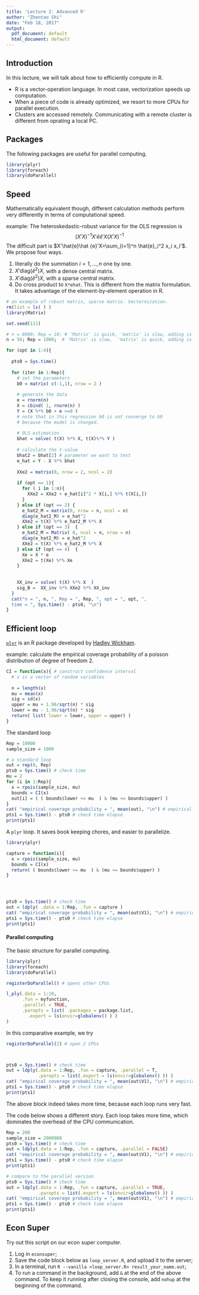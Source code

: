```yaml
---
title: 'Lecture 2: Advanced R'
author: "Zhentao Shi"
date: "Feb 18, 2017"
output:
  pdf_document: default
  html_document: default
---
```


## Introduction

In this lecture, we will talk about how to efficiently compute in R.

* R is a vector-operation language. In most case, vectorization speeds up computation.
* When a piece of code is already optimized, we resort to more CPUs for parallel execution.
* Clusters are accessed remotely. Communicating with a remote cluster is different from oprating a local PC.


## Packages
The following packages are useful for parallel computing.
```r
library(plyr)
library(foreach)
library(doParallel)
```

## Speed 

Mathematically equivalent though, different calculation methods perform very differently in terms of computational speed. 

example: The heteroskedastic-robust variance for the OLS regression is 
$$(X'X)^{-1} X'\hat{e}\hat {e}'X (X'X)^{-1}$$
The difficult part is $X'\hat{e}\hat {e}'X=\sum_{i=1}^n \hat{e}_i^2 x_i x_i'$. We propose four ways.

1. literally do the summation $i=1,\ldots,n$ one by one.
2. $X' \mathrm{diag}(\hat{e}^2) X$, with a dense central matrix.
3. $X' \mathrm{diag}(\hat{e}^2) X$, with a sparse central matrix.
4. Do cross product to `X*ehat`. This is different from the matrix formulation. It takes advantage of the element-by-element operation in R.

```r
# an example of robust matrix, sparse matrix. Vecteroization.
rm(list = ls( ) )
library(Matrix)

set.seed(111)

# n = 6000; Rep = 10; # 'Matrix' is quick, 'matrix' is slow, adding is OK
n = 50; Rep = 1000;  # 'Matrix' is slow,  'matrix' is quick, adding is OK

for (opt in 1:4){
  
  pts0 = Sys.time()
  
  for (iter in 1:Rep){
    # set the parameters
    b0 = matrix( c(-1,1), nrow = 2 )
    
    # generate the data
    e = rnorm(n)
    X = cbind( 1, rnorm(n) ) 
    Y = (X %*% b0 + e >=0 ) 
    # note that in this regression b0 is not converge to b0 
    # because the model is changed.
    
    # OLS estimation
    bhat = solve( t(X) %*% X, t(X)%*% Y ) 
        
    # calculate the t-value
    bhat2 = bhat[2] # parameter we want to test
    e_hat = Y - X %*% bhat
    
    XXe2 = matrix(0, nrow = 2, ncol = 2)
    
    if (opt == 1){
      for ( i in 1:n){
        XXe2 = XXe2 + e_hat[i]^2 * X[i,] %*% t(X[i,])
      }
    } else if (opt == 2) {
      e_hat2_M = matrix(0, nrow = n, ncol = n)
      diag(e_hat2_M) = e_hat^2
      XXe2 = t(X) %*% e_hat2_M %*% X
    } else if (opt == 3)  {
      e_hat2_M = Matrix( 0, ncol = n, nrow = n)
      diag(e_hat2_M) = e_hat^2
      XXe2 = t(X) %*% e_hat2_M %*% X
    } else if (opt == 4)  {
      Xe = X * e
      XXe2 = t(Xe) %*% Xe
    } 
    
    
    XX_inv = solve( t(X) %*% X  )
    sig_B =  XX_inv %*% XXe2 %*% XX_inv 
  }
  cat("n = ", n, ", Rep = ", Rep, ", opt = ", opt, ", 
  time = ", Sys.time() - pts0, "\n")
}
```

## Efficient loop
[`plyr`](http://plyr.had.co.nz/) is an R package developed by [Hadley Wickham](http://had.co.nz/). 


example: calculate the empirical coverage probability of a poisson distribution of degree of freedom 2.

```r
CI = function(x){ # construct confidence interval
  # x is a vector of random variables
  
  n = length(x)
  mu = mean(x)
  sig = sd(x)
  upper = mu + 1.96/sqrt(n) * sig
  lower = mu - 1.96/sqrt(n) * sig
  return( list( lower = lower, upper = upper) )
}
```

The standard loop

```r
Rep = 10000
sample_size = 1000

# a standard loop
out = rep(0, Rep)
pts0 = Sys.time() # check time
mu = 2
for (i in 1:Rep){
  x = rpois(sample_size, mu)
  bounds = CI(x)
  out[i] = ( ( bounds$lower <= mu  ) & (mu <= bounds$upper) )
}
cat( "empirical coverage probability = ", mean(out), "\n") # empirical size
pts1 = Sys.time() - pts0 # check time elapse
print(pts1)
```

A `plyr` loop. It saves book keeping chores, and easier to parallelize.

```r
library(plyr)

capture = function(i){
  x = rpois(sample_size, mu)
  bounds = CI(x)
  return( ( bounds$lower <= mu  ) & (mu <= bounds$upper) )
}




pts0 = Sys.time() # check time
out = ldply( .data = 1:Rep, .fun = capture ) 
cat( "empirical coverage probability = ", mean(out$V1), "\n") # empirical size
pts1 = Sys.time() - pts0 # check time elapse
print(pts1)
```


#### Parallel computing


The basic structure for parallel computing.

```r
library(plyr)
library(foreach)
library(doParallel)

registerDoParallel() # opens other CPUs

l_ply(.data = 1:10,
      .fun = myfunction,
      .parallel = TRUE,
      .paropts = list( .packages = package.list, 
        .export = ls(envir=globalenv() ) )
) 
```

In this comparative example, we try
```r
registerDoParallel(2) # open 2 CPUs



pts0 = Sys.time() # check time
out = ldply(.data = 1:Rep, .fun = capture, .parallel = T,
            .paropts = list(.export = ls(envir=globalenv() )) )
cat( "empirical coverage probability = ", mean(out$V1), "\n") # empirical size
pts1 = Sys.time() - pts0 # check time elapse
print(pts1)
```
The above block indeed takes more time, because each loop runs very fast.

The code below shows a different story. Each loop takes more time, which dominates the overhead of the CPU communication.
```r
Rep = 200
sample_size = 2000000
pts0 = Sys.time() # check time
out = ldply(.data = 1:Rep, .fun = capture, .parallel = FALSE) 
cat( "empirical coverage probability = ", mean(out$V1), "\n") # empirical size
pts1 = Sys.time() - pts0 # check time elapse
print(pts1)

# compare to the parallel version
pts0 = Sys.time() # check time
out = ldply(.data = 1:Rep, .fun = capture, .parallel = TRUE,
            .paropts = list(.export = ls(envir=globalenv() )) ) 
cat( "empirical coverage probability = ", mean(out$V1), "\n") # empirical size
pts1 = Sys.time() - pts0 # check time elapse
print(pts1)
```

## Econ Super
Try out this script on our econ super computer.


1. Log in `econsuper`;
2. Save the code block below as `loop_server.R`, and upload it to the server;
3. In a terminal, run `R --vanilla <loop_server.R> result_your_name.out`;
4. To run a command in the background, add `&` at the end of the above command. To keep it running after closing the console, add `nohup` at the beginning of the command.
